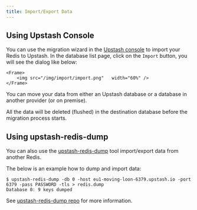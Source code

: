 ```yaml
---
title: Import/Export Data
---
```


## Using Upstash Console

You can use the migration wizard in the
[Upstash console](https://console.upstash.com) to import your Redis to Upstash.
In the database list page, click on the `Import` button, you will see the dialog
like below:

    <Frame>
        <img src="/img/import/import.png"   width="60%" />
    </Frame>

You can move your data from either an Upstash database or a database in another
provider (or on premise).

<Info>
    All the data will be deleted (flushed) in the destination database before
    the migration process starts.
</Info>

## Using upstash-redis-dump

You can also use the
[upstash-redis-dump](https://github.com/upstash/upstash-redis-dump) tool
import/export data from another Redis.

The below is an example how to dump and import data:

```shell
$ upstash-redis-dump -db 0 -host eu1-moving-loon-6379.upstash.io -port 6379 -pass PASSWORD -tls > redis.dump
Database 0: 9 keys dumped
```

See [upstash-redis-dump repo](https://github.com/upstash/upstash-redis-dump) for
more information.
